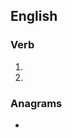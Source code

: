 ==English==

===Verb===
{{head|en|present participle}}

# {{present participle of|riff|lang=en|nocat=1}}
# {{present participle of|rif|lang=en|nocat=1}}

===Anagrams===
* {{anagrams|en|Griffin|griffin}}